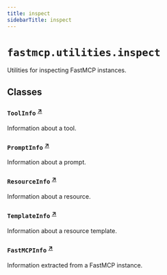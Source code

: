 ```yaml
---
title: inspect
sidebarTitle: inspect
---
```


# `fastmcp.utilities.inspect`


Utilities for inspecting FastMCP instances.

## Classes

### `ToolInfo` <sup><a href="https://github.com/jlowin/fastmcp/blob/main/src/fastmcp/utilities/inspect.py#L16" target="_blank">↗</a></sup>


Information about a tool.


### `PromptInfo` <sup><a href="https://github.com/jlowin/fastmcp/blob/main/src/fastmcp/utilities/inspect.py#L29" target="_blank">↗</a></sup>


Information about a prompt.


### `ResourceInfo` <sup><a href="https://github.com/jlowin/fastmcp/blob/main/src/fastmcp/utilities/inspect.py#L41" target="_blank">↗</a></sup>


Information about a resource.


### `TemplateInfo` <sup><a href="https://github.com/jlowin/fastmcp/blob/main/src/fastmcp/utilities/inspect.py#L54" target="_blank">↗</a></sup>


Information about a resource template.


### `FastMCPInfo` <sup><a href="https://github.com/jlowin/fastmcp/blob/main/src/fastmcp/utilities/inspect.py#L67" target="_blank">↗</a></sup>


Information extracted from a FastMCP instance.

